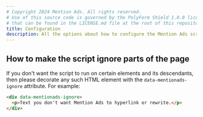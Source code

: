 ```yaml
---
# Copyright 2024 Mention Ads. All rights reserved.
# Use of this source code is governed by the PolyForm Shield 1.0.0 license
# that can be found in the LICENSE.md file at the root of this repository.
title: Configuration
description: All the options about how to configure the Mention Ads script.
---
```


## How to make the script ignore parts of the page

If you don't want the script to run on certain elements and its descendants, then please decorate any such HTML element with the `data-mentionads-ignore` attribute.  For example:

```html {1}
<div data-mentionads-ignore>
  <p>Text you don't want Mention Ads to hyperlink or rewrite.</p>
</div>
```